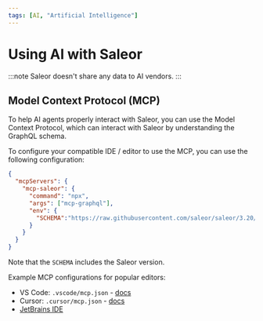 ```yaml
---
tags: [AI, "Artificial Intelligence"]
---
```


# Using AI with Saleor

:::note
Saleor doesn't share any data to AI vendors.
:::

## Model Context Protocol (MCP)

To help AI agents properly interact with Saleor, you can use the Model Context Protocol, which can interact with Saleor by understanding the GraphQL schema.

To configure your compatible IDE / editor to use the MCP, you can use the following configuration:

```json
{
  "mcpServers": {
    "mcp-saleor": {
      "command": "npx",
      "args": ["mcp-graphql"],
      "env": {
        "SCHEMA":"https://raw.githubusercontent.com/saleor/saleor/3.20/saleor/graphql/schema.graphql"
      }
    }
  }
}

```

Note that the `SCHEMA` includes the Saleor version.

Example MCP configurations for popular editors:
- VS Code: `.vscode/mcp.json` - [docs](https://code.visualstudio.com/docs/copilot/chat/mcp-servers)
- Cursor: `.cursor/mcp.json` - [docs](https://docs.cursor.com/context/model-context-protocol#configuration-locations)
- [JetBrains IDE](https://www.jetbrains.com/help/ai-assistant/configure-an-mcp-server.html)

